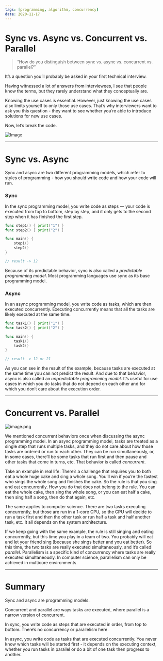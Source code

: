 ```yaml
---
tags: [programming, algorithm, concurrency]
date: 2020-11-17
---
```


# Sync vs. Async vs. Concurrent vs. Parallel

> “How do you distinguish between sync vs. async vs. concurrent vs. parallel?”

It’s a question you’ll probably be asked in your first technical interview.

Having witnessed a lot of answers from interviewees, I see that people know the
terms, but they rarely understand what they conceptually are.

Knowing the use cases is essential. However, just knowing the use cases also
limits yourself to only those use cases. That’s why interviewers want to ask you
this question⁠ - they want to see whether you’re able to introduce solutions for
new use cases.

Now, let’s break the code.

![Image](https://cdn.hashnode.com/res/hashnode/image/upload/v1605595364190/9uu39gZuF.png)

---

# Sync vs. Async

Sync and async are two different programming models, which refer to styles of
programming - how you should write code and how your code will run.

### Sync

In the sync programming model, you write code as steps ⁠— your code is executed
from top to bottom, step by step, and it only gets to the second step when it
has finished the first step.

```go
func step1() { print("1") }
func step2() { print("2") }

func main() {
    step1()
    step2()
}

// result -> 12
```

Because of its predictable behavior, sync is also called a _predictable
programming model_. Most programming languages use sync as its base programming
model.

### Async

In an async programming model, you write code as tasks, which are then executed
concurrently. Executing concurrently means that all the tasks are likely
executed at the same time.

```go
func task1() { print("1") }
func task2() { print("2") }

func main() {
    task1()
    task2()
}

// result -> 12 or 21
```

As you can see in the result of the example, because tasks are executed at the
same time you can not predict the result. And due to that behavior, async is
also called an _unpredictable programming model_. It’s useful for use cases in
which you do tasks that do not depend on each other and for which you don’t care
about the execution order.

---

# Concurrent vs. Parallel

![image.png](https://cdn.hashnode.com/res/hashnode/image/upload/v1605596051556/KfHDzfWx8.png)

We mentioned concurrent behaviors once when discussing the async programming
model. In an async programming model, tasks are treated as a single step that
runs multiple tasks, and they do not care about how those tasks are ordered or
run to each other. They can be run simultaneously, or, in some cases, there’ll
be some tasks that run first and then pause and other tasks that come in turns,
etc. That behavior is called _concurrent_.

Take an example in real life: There’s a challenge that requires you to both eat
a whole huge cake and sing a whole song. You’ll win if you’re the fastest who
sings the whole song and finishes the cake. So the rule is that you sing and eat
concurrently. How you do that does not belong to the rule. You can eat the whole
cake, then sing the whole song, or you can eat half a cake, then sing half a
song, then do that again, etc.

The same applies to computer science. There are two tasks executing
concurrently, but those are run in a 1-core CPU, so the CPU will decide to run a
task first and then the other task or run half a task and half another task,
etc. It all depends on the system architecture.

If we keep going with the same example, the rule is still singing and eating
concurrently, but this time you play in a team of two. You probably will eat and
let your friend sing (because she sings better and you eat better). So this
time, the two tasks are really executed simultaneously, and it’s called
_parallel_. Parallelism is a specific kind of concurrency where tasks are really
executed simultaneously. In computer science, parallelism can only be achieved
in multicore environments.

---

# Summary

Sync and async are programming models.

Concurrent and parallel are ways tasks are executed, where parallel is a narrow
version of concurrent.

In sync, you write code as steps that are executed in order, from top to bottom.
There’s no concurrency or parallelism here.

In async, you write code as tasks that are executed concurrently. You never know
which tasks will be started first - it depends on the executing context, whether
you run tasks in parallel or do a bit of one task then progress to another.
